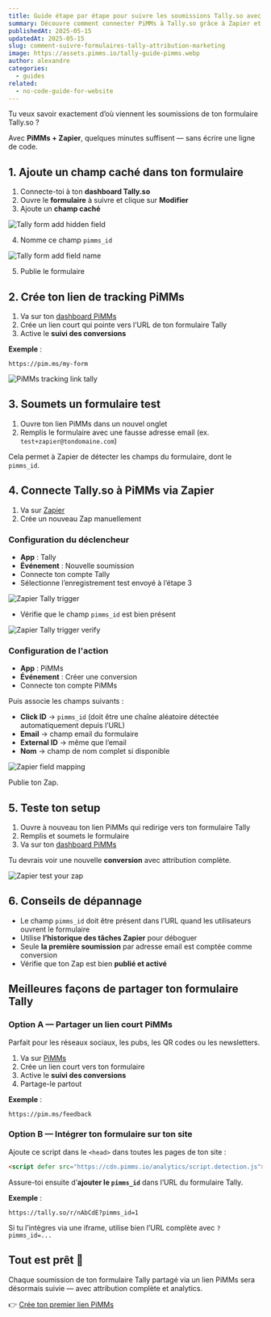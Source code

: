 ```yaml
---
title: Guide étape par étape pour suivre les soumissions Tally.so avec PiMMs via Zapier
summary: Découvre comment connecter PiMMs à Tally.so grâce à Zapier et suivre automatiquement chaque soumission de formulaire avec une attribution complète.
publishedAt: 2025-05-15
updatedAt: 2025-05-15
slug: comment-suivre-formulaires-tally-attribution-marketing
image: https://assets.pimms.io/tally-guide-pimms.webp
author: alexandre
categories:
  - guides
related:
  - no-code-guide-for-website
---
```


Tu veux savoir exactement d’où viennent les soumissions de ton formulaire Tally.so ?

Avec **PiMMs + Zapier**, quelques minutes suffisent — sans écrire une ligne de code.

## 1. Ajoute un champ caché dans ton formulaire

1. Connecte-toi à ton **dashboard Tally.so**
2. Ouvre le **formulaire** à suivre et clique sur **Modifier**
3. Ajoute un **champ caché**

![Tally form add hidden field](https://assets.pimms.io/tally-form-add-hidden-field.webp)

4. Nomme ce champ `pimms_id`

![Tally form add field name](https://assets.pimms.io/tally-form-add-field-name.webp)

5. Publie le formulaire

## 2. Crée ton lien de tracking PiMMs

1. Va sur ton [dashboard PiMMs](https://app.pimms.io)
2. Crée un lien court qui pointe vers l’URL de ton formulaire Tally
3. Active le **suivi des conversions**

**Exemple** :  
```
https://pim.ms/my-form
```

![PiMMs tracking link tally](https://assets.pimms.io/pimms-tracking-link-tally.webp)

## 3. Soumets un formulaire test

1. Ouvre ton lien PiMMs dans un nouvel onglet  
2. Remplis le formulaire avec une fausse adresse email (ex. `test+zapier@tondomaine.com`)

Cela permet à Zapier de détecter les champs du formulaire, dont le `pimms_id`.

## 4. Connecte Tally.so à PiMMs via Zapier

1. Va sur [Zapier](https://zapier.com)
2. Crée un nouveau Zap manuellement

### Configuration du déclencheur

- **App** : Tally  
- **Événement** : Nouvelle soumission  
- Connecte ton compte Tally  
- Sélectionne l’enregistrement test envoyé à l’étape 3

![Zapier Tally trigger](https://assets.pimms.io/zapier-tally-trigger.webp)

- Vérifie que le champ `pimms_id` est bien présent

![Zapier Tally trigger verify](https://assets.pimms.io/zapier-tally-trigger-verify.webp)

### Configuration de l'action

- **App** : PiMMs  
- **Événement** : Créer une conversion  
- Connecte ton compte PiMMs

Puis associe les champs suivants :

- **Click ID** → `pimms_id` (doit être une chaîne aléatoire détectée automatiquement depuis l’URL)
- **Email** → champ email du formulaire  
- **External ID** → même que l’email  
- **Nom** → champ de nom complet si disponible

![Zapier field mapping](https://assets.pimms.io/zapier-field-mapping-tally.webp)

Publie ton Zap.

## 5. Teste ton setup

1. Ouvre à nouveau ton lien PiMMs qui redirige vers ton formulaire Tally
2. Remplis et soumets le formulaire  
3. Va sur ton [dashboard PiMMs](https://app.pimms.io)

Tu devrais voir une nouvelle **conversion** avec attribution complète.

![Zapier test your zap](https://assets.pimms.io/zapier-test-tally-submission.webp)

## 6. Conseils de dépannage

- Le champ `pimms_id` doit être présent dans l’URL quand les utilisateurs ouvrent le formulaire
- Utilise **l’historique des tâches Zapier** pour déboguer
- Seule **la première soumission** par adresse email est comptée comme conversion
- Vérifie que ton Zap est bien **publié et activé**

## Meilleures façons de partager ton formulaire Tally

### Option A — Partager un lien court PiMMs

Parfait pour les réseaux sociaux, les pubs, les QR codes ou les newsletters.

1. Va sur [PiMMs](https://app.pimms.io)
2. Crée un lien court vers ton formulaire
3. Active le **suivi des conversions**
4. Partage-le partout

**Exemple** :  
```
https://pim.ms/feedback
```

### Option B — Intégrer ton formulaire sur ton site

Ajoute ce script dans le `<head>` dans toutes les pages de ton site :

```html
<script defer src="https://cdn.pimms.io/analytics/script.detection.js"></script>
```

<LinkCard
  href="/freetools/site-checker"
  title="Vérifie que tout fonctionne"
  description="Utilise notre outil gratuit pour vérifier que le script PiMMs est correctement installé sur ton site."
/>

Assure-toi ensuite d’**ajouter le `pimms_id`** dans l’URL du formulaire Tally.

**Exemple** :  
```
https://tally.so/r/nAbCdE?pimms_id=1
```

Si tu l’intègres via une iframe, utilise bien l’URL complète avec `?pimms_id=...`

## Tout est prêt 🎉

Chaque soumission de ton formulaire Tally partagé via un lien PiMMs sera désormais suivie — avec attribution complète et analytics.

👉 [Crée ton premier lien PiMMs](https://app.pimms.io)
